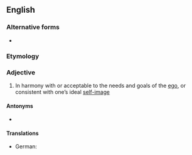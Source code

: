 ==English==

===Alternative forms===
* {{l|en|ego-syntonic}}

===Etymology===
{{compound|en|ego|syntonic}}

===Adjective===
{{en-adj}}

# {{lb|en|of behaviours, values, or beliefs}} In harmony with or acceptable to the needs and goals of the [[ego]], or consistent with one’s ideal [[self-image]]

====Antonyms====
* {{l|en|egodystonic}}

====Translations====
{{trans-top}}
* German: {{t+|de|ich-synton}}
{{trans-mid}}
{{trans-bottom}}